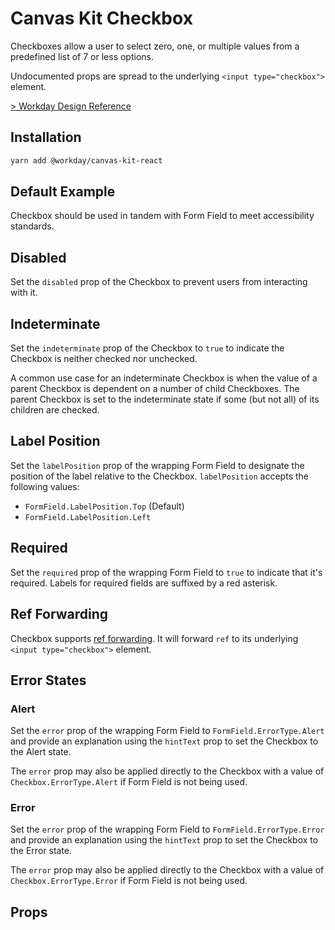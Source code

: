 


<Meta title="Components/Inputs/Checkbox/React" component={Checkbox} />

# Canvas Kit Checkbox

Checkboxes allow a user to select zero, one, or multiple values from a predefined list of 7 or less
options.

Undocumented props are spread to the underlying `<input type="checkbox">` element.

[> Workday Design Reference](https://design.workday.com/components/inputs/checkboxes)

## Installation

```sh
yarn add @workday/canvas-kit-react
```

## Default Example

Checkbox should be used in tandem with Form Field to meet accessibility standards.

<ExampleCodeBlock code={Default} />

## Disabled

Set the `disabled` prop of the Checkbox to prevent users from interacting with it.

<ExampleCodeBlock code={Disabled} />

## Indeterminate

Set the `indeterminate` prop of the Checkbox to `true` to indicate the Checkbox is neither checked
nor unchecked.

A common use case for an indeterminate Checkbox is when the value of a parent Checkbox is dependent
on a number of child Checkboxes. The parent Checkbox is set to the indeterminate state if some (but
not all) of its children are checked.

<ExampleCodeBlock code={Indeterminate} />

## Label Position

Set the `labelPosition` prop of the wrapping Form Field to designate the position of the label
relative to the Checkbox. `labelPosition` accepts the following values:

- `FormField.LabelPosition.Top` (Default)
- `FormField.LabelPosition.Left`

<ExampleCodeBlock code={LabelPosition} />

## Required

Set the `required` prop of the wrapping Form Field to `true` to indicate that it's required. Labels
for required fields are suffixed by a red asterisk.

<ExampleCodeBlock code={Required} />

## Ref Forwarding

Checkbox supports [ref forwarding](https://reactjs.org/docs/forwarding-refs.html). It will forward
`ref` to its underlying `<input type="checkbox">` element.

<ExampleCodeBlock code={RefForwarding} />

## Error States

### Alert

Set the `error` prop of the wrapping Form Field to `FormField.ErrorType.Alert` and provide an
explanation using the `hintText` prop to set the Checkbox to the Alert state.

<ExampleCodeBlock code={Alert} />

The `error` prop may also be applied directly to the Checkbox with a value of
`Checkbox.ErrorType.Alert` if Form Field is not being used.

### Error

Set the `error` prop of the wrapping Form Field to `FormField.ErrorType.Error` and provide an
explanation using the `hintText` prop to set the Checkbox to the Error state.

<ExampleCodeBlock code={Error} />

The `error` prop may also be applied directly to the Checkbox with a value of
`Checkbox.ErrorType.Error` if Form Field is not being used.

## Props

<ArgsTable of={Checkbox} />
